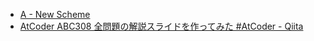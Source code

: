 
<Meta title="ABC308/ABC308-A" />
<Slide src={Png} label="ABC308 A - New Scheme" />

- [A \- New Scheme](https://atcoder.jp/contests/abc308/tasks/abc308_a)
- [AtCoder ABC308 全問題の解説スライドを作ってみた \#AtCoder \- Qiita](https://qiita.com/hossie/items/8d182f642e169a4e145d)
